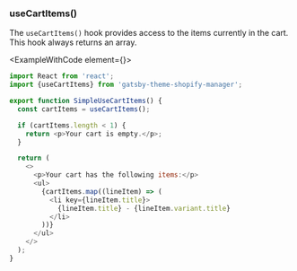 
### useCartItems()

The `useCartItems()` hook provides access to the items currently in the cart. This hook always returns an array.

<ExampleWithCode element={<SimpleUseCartItems />}>

```javascript
import React from 'react';
import {useCartItems} from 'gatsby-theme-shopify-manager';

export function SimpleUseCartItems() {
  const cartItems = useCartItems();

  if (cartItems.length < 1) {
    return <p>Your cart is empty.</p>;
  }

  return (
    <>
      <p>Your cart has the following items:</p>
      <ul>
        {cartItems.map((lineItem) => (
          <li key={lineItem.title}>
            {lineItem.title} - {lineItem.variant.title}
          </li>
        ))}
      </ul>
    </>
  );
}
```
</ExampleWithCode>
